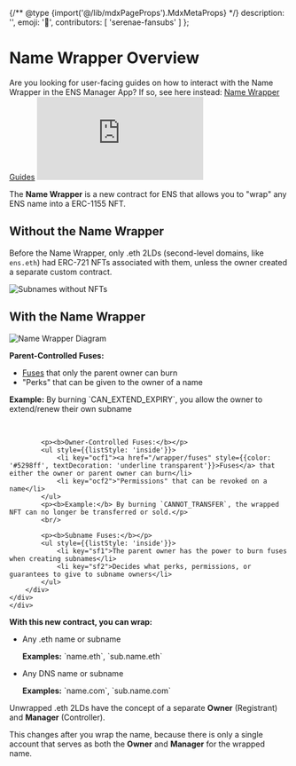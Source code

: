 {/** @type {import('@/lib/mdxPageProps').MdxMetaProps} */}
    description: '',
    emoji: '🎁',
    contributors: [
        'serenae-fansubs'
    ]
};

# Name Wrapper Overview

<Note>
    Are you looking for user-facing guides on how to interact with the Name Wrapper in the ENS Manager App? If so, see here instead: <a href="https://support.ens.domains/en/collections/4194784-name-wrapper-guides">Name Wrapper Guides</a>
</Note>

<iframe className="w-full aspect-video rounded-lg shadow-sm" src="https://www.youtube-nocookie.com/embed/njb7jp5_Qoo?si=YyESSjAk4W5btawz" title="YouTube video player" frameBorder="0" allow="accelerometer; autoplay; clipboard-write; encrypted-media; gyroscope; picture-in-picture; web-share" allowFullScreen></iframe>

The <b>Name Wrapper</b> is a new contract for ENS that allows you to "wrap" any ENS name into a ERC-1155 NFT.

## Without the Name Wrapper

Before the Name Wrapper, only .eth 2LDs (second-level domains, like `ens.eth`) had ERC-721 NFTs associated with them, unless the owner created a separate custom contract.

<div className="card1">
    <img src="/content/namewrapper/namewrapper-overview-subnames.jpg" alt="Subnames without NFTs" />
</div>

## With the Name Wrapper

<div>
    <div className="card1 not-prose grid grid-cols-1 md:grid-cols-2">
    <div className="flex flex-col">
        <div className="grow p-4 flex items-center justify-center">
            <img src="/content/namewrapper/namewrapper-overview-wrapped.jpg" alt="Name Wrapper Diagram" />
        </div>
    </div>
    <div className="flex flex-col border-l border-ens-light-border dark:border-ens-dark-border">
        <div className="grow p-4 flow items-left justify-left">
            <p><b>Parent-Controlled Fuses:</b></p>
            <ul style={{listStyle: 'inside'}}>
                <li key="pcf1"><a href="/wrapper/fuses" style={{color: '#5298ff', textDecoration: 'underline transparent'}}>Fuses</a> that only the parent owner can burn</li>
                <li key="pcf2">"Perks" that can be given to the owner of a name</li>
            </ul>
            <p><b>Example:</b> By burning `CAN_EXTEND_EXPIRY`, you allow the owner to extend/renew their own subname</p>
            <br/>

            <p><b>Owner-Controlled Fuses:</b></p>
            <ul style={{listStyle: 'inside'}}>
                <li key="ocf1"><a href="/wrapper/fuses" style={{color: '#5298ff', textDecoration: 'underline transparent'}}>Fuses</a> that either the owner or parent owner can burn</li>
                <li key="ocf2">"Permissions" that can be revoked on a name</li>
            </ul>
            <p><b>Example:</b> By burning `CANNOT_TRANSFER`, the wrapped NFT can no longer be transferred or sold.</p>
            <br/>

            <p><b>Subname Fuses:</b></p>
            <ul style={{listStyle: 'inside'}}>
                <li key="sf1">The parent owner has the power to burn fuses when creating subnames</li>
                <li key="sf2">Decides what perks, permissions, or guarantees to give to subname owners</li>
            </ul>
        </div>
    </div>
    </div>
</div>

<b>With this new contract, you can wrap:</b>
<ul>
    <li key="wrapex1">
        <p>Any .eth name or subname</p>
        <p><b>Examples:</b> `name.eth`, `sub.name.eth`</p>
    </li>
    <li key="wrapex2">
        <p>Any DNS name or subname</p>
        <p><b>Examples:</b> `name.com`, `sub.name.com`</p>
    </li>
</ul>

Unwrapped .eth 2LDs have the concept of a separate **Owner** (Registrant) and **Manager** (Controller). 

This changes after you wrap the name, because there is only a single account that serves as both the **Owner** and **Manager** for the wrapped name.
